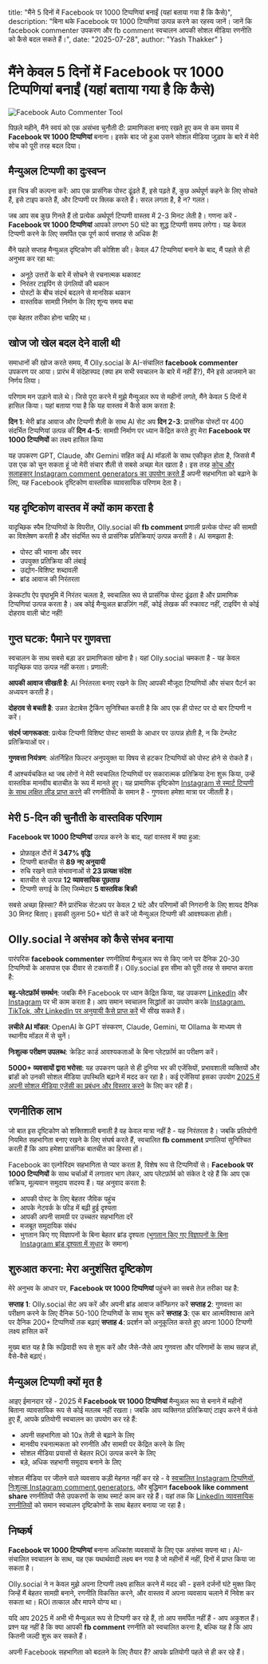   title: "मैंने 5 दिनों में Facebook पर 1000 टिप्पणियां बनाईं (यहां बताया गया है कि कैसे)",
  description: "बिना थके Facebook पर 1000 टिप्पणियां उत्पन्न करने का रहस्य जानें। जानें कि facebook commenter उपकरण और fb comment स्वचालन आपकी सोशल मीडिया रणनीति को कैसे बदल सकते हैं।",
  date: "2025-07-28",
  author: "Yash Thakker"
}

# मैंने केवल 5 दिनों में Facebook पर 1000 टिप्पणियां बनाईं (यहां बताया गया है कि कैसे)

![Facebook Auto Commenter Tool](/images/blog-posts/facebook-1000-comments.jpeg)

पिछले महीने, मैंने स्वयं को एक असंभव चुनौती दी: प्रामाणिकता बनाए रखते हुए कम से कम समय में **Facebook पर 1000 टिप्पणियां** बनाना। इसके बाद जो हुआ उसने सोशल मीडिया जुड़ाव के बारे में मेरी सोच को पूरी तरह बदल दिया।

## मैन्युअल टिप्पणी का दुःस्वप्न

इस चित्र की कल्पना करें: आप एक प्रासंगिक पोस्ट ढूंढते हैं, इसे पढ़ते हैं, कुछ अर्थपूर्ण कहने के लिए सोचते हैं, इसे टाइप करते हैं, और टिप्पणी पर क्लिक करते हैं। सरल लगता है, है न? गलत।

जब आप सब कुछ गिनते हैं तो प्रत्येक अर्थपूर्ण टिप्पणी वास्तव में 2-3 मिनट लेती है। गणना करें - **Facebook पर 1000 टिप्पणियां** आपको लगभग 50 घंटे का शुद्ध टिप्पणी समय लगेगा। यह केवल टिप्पणी करने के लिए समर्पित एक पूर्ण कार्य सप्ताह से अधिक है!

मैंने पहले सप्ताह मैन्युअल दृष्टिकोण की कोशिश की। केवल 47 टिप्पणियां बनाने के बाद, मैं पहले से ही अनुभव कर रहा था:
- अनूठे उत्तरों के बारे में सोचने से रचनात्मक थकावट
- निरंतर टाइपिंग से उंगलियों की थकान
- पोस्टों के बीच संदर्भ बदलने से मानसिक थकान
- वास्तविक सामग्री निर्माण के लिए शून्य समय बचा

एक बेहतर तरीका होना चाहिए था।

## खोज जो खेल बदल देने वाली थी

समाधानों की खोज करते समय, मैं Olly.social के AI-संचालित **facebook commenter** उपकरण पर आया। प्रारंभ में संदेहास्पद (क्या हम सभी स्वचालन के बारे में नहीं हैं?), मैंने इसे आजमाने का निर्णय लिया।

परिणाम मन उड़ाने वाले थे। जिसे पूरा करने में मुझे मैन्युअल रूप से महीनों लगते, मैंने केवल 5 दिनों में हासिल किया। यहां बताया गया है कि यह वास्तव में कैसे काम करता है:

**दिन 1**: मेरी ब्रांड आवाज और टिप्पणी शैली के साथ AI सेट अप
**दिन 2-3**: प्रासंगिक पोस्टों पर 400 संदर्भित टिप्पणियां उत्पन्न कीं
**दिन 4-5**: सामग्री निर्माण पर ध्यान केंद्रित करते हुए मेरा **Facebook पर 1000 टिप्पणियों** का लक्ष्य हासिल किया

यह उपकरण GPT, Claude, और Gemini सहित कई AI मॉडलों के साथ एकीकृत होता है, जिससे मैं उस एक को चुन सकता हूं जो मेरी संचार शैली से सबसे अच्छा मेल खाता है। इस तरह [कोच और सलाहकार Instagram comment generators का उपयोग करते हैं](https://www.olly.social/blog/post/how-coaches-consultants-use-ig-comment-generator) अपनी सहभागिता को बढ़ाने के लिए, यह Facebook दृष्टिकोण वास्तविक व्यावसायिक परिणाम देता है।

## यह दृष्टिकोण वास्तव में क्यों काम करता है

यादृच्छिक स्पैम टिप्पणियों के विपरीत, Olly.social की **fb comment** प्रणाली प्रत्येक पोस्ट की सामग्री का विश्लेषण करती है और संदर्भित रूप से प्रासंगिक प्रतिक्रियाएं उत्पन्न करती है। AI समझता है:

- पोस्ट की भावना और स्वर
- उपयुक्त प्रतिक्रिया की लंबाई
- उद्योग-विशिष्ट शब्दावली
- ब्रांड आवाज की निरंतरता

डेस्कटॉप ऐप पृष्ठभूमि में निरंतर चलता है, स्वचालित रूप से प्रासंगिक पोस्ट ढूंढता है और प्रामाणिक टिप्पणियां उत्पन्न करता है। अब कोई मैन्युअल ब्राउज़िंग नहीं, कोई लेखक की रुकावट नहीं, टाइपिंग से कोई दोहराव वाली चोट नहीं!

## गुप्त घटक: पैमाने पर गुणवत्ता

स्वचालन के साथ सबसे बड़ा डर प्रामाणिकता खोना है। यहां Olly.social चमकता है - यह केवल यादृच्छिक पाठ उत्पन्न नहीं करता। प्रणाली:

**आपकी आवाज सीखती है**: AI निरंतरता बनाए रखने के लिए आपकी मौजूदा टिप्पणियों और संचार पैटर्न का अध्ययन करती है।

**दोहराव से बचती है**: उन्नत डेटाबेस ट्रैकिंग सुनिश्चित करती है कि आप एक ही पोस्ट पर दो बार टिप्पणी न करें।

**संदर्भ जागरूकता**: प्रत्येक टिप्पणी विशिष्ट पोस्ट सामग्री के आधार पर उत्पन्न होती है, न कि टेम्प्लेट प्रतिक्रियाओं पर।

**गुणवत्ता नियंत्रण**: अंतर्निहित फिल्टर अनुपयुक्त या विषय से हटकर टिप्पणियों को पोस्ट होने से रोकते हैं।

मैं आश्चर्यचकित था जब लोगों ने मेरी स्वचालित टिप्पणियों पर सकारात्मक प्रतिक्रिया देना शुरू किया, उन्हें वास्तविक मानवीय बातचीत के रूप में मानते हुए। यह प्रामाणिक दृष्टिकोण [Instagram से स्मार्ट टिप्पणी के साथ लक्षित लीड प्राप्त करने](https://www.olly.social/blog/post/how-to-get-targeted-leads-from-instagram-with-smart-commenting) की रणनीतियों के समान है - गुणवत्ता हमेशा मात्रा पर जीतती है।

## मेरी 5-दिन की चुनौती के वास्तविक परिणाम

**Facebook पर 1000 टिप्पणियां** उत्पन्न करने के बाद, यहां वास्तव में क्या हुआ:

- प्रोफ़ाइल दौरों में **347% वृद्धि**
- टिप्पणी बातचीत से **89 नए अनुयायी**
- रुचि रखने वाले संभावनाओं से **23 प्रत्यक्ष संदेश**
- बातचीत से उत्पन्न **12 व्यावसायिक पूछताछ**
- टिप्पणी सगाई के लिए जिम्मेदार **5 वास्तविक बिक्री**

सबसे अच्छा हिस्सा? मैंने प्रारंभिक सेटअप पर केवल 2 घंटे और परिणामों की निगरानी के लिए शायद दैनिक 30 मिनट बिताए। इसकी तुलना 50+ घंटों से करें जो मैन्युअल टिप्पणी की आवश्यकता होती।

## Olly.social ने असंभव को कैसे संभव बनाया

पारंपरिक **facebook commenter** रणनीतियां मैन्युअल रूप से किए जाने पर दैनिक 20-30 टिप्पणियों के आसपास एक दीवार से टकराती हैं। Olly.social इस सीमा को पूरी तरह से समाप्त करता है:

**बहु-प्लेटफ़ॉर्म समर्थन**: जबकि मैंने Facebook पर ध्यान केंद्रित किया, यह उपकरण [LinkedIn](https://www.olly.social/blog/post/how-to-get-10-plus-leads-everyday-from-linkedin-using-organic-strategies) और [Instagram](https://www.olly.social/blog/post/how-to-get-targeted-leads-from-instagram-with-smart-commenting) पर भी काम करता है। आप समान स्वचालन सिद्धांतों का उपयोग करके [Instagram, TikTok, और LinkedIn पर अनुयायी कैसे प्राप्त करें](https://www.olly.social/blog/post/how-to-get-followers-instagram-tiktok-linkedin) भी सीख सकते हैं।

**लचीले AI मॉडल**: OpenAI के GPT संस्करण, Claude, Gemini, या Ollama के माध्यम से स्थानीय मॉडल में से चुनें।

**निःशुल्क परीक्षण उपलब्ध**: क्रेडिट कार्ड आवश्यकताओं के बिना प्लेटफ़ॉर्म का परीक्षण करें।

**5000+ व्यवसायों द्वारा भरोसा**: यह उपकरण पहले से ही दुनिया भर की एजेंसियों, प्रभावशाली व्यक्तियों और ब्रांडों को उनकी सोशल मीडिया उपस्थिति बढ़ाने में मदद कर रहा है। कई एजेंसियां इसका उपयोग [2025 में अपनी सोशल मीडिया एजेंसी का प्रबंधन और विस्तार करने](https://www.olly.social/blog/post/how-to-manage-and-scale-your-social-media-agency-in-2025) के लिए कर रही हैं।

## रणनीतिक लाभ

जो बात इस दृष्टिकोण को शक्तिशाली बनाती है वह केवल मात्रा नहीं है - यह निरंतरता है। जबकि प्रतियोगी नियमित सहभागिता बनाए रखने के लिए संघर्ष करते हैं, स्वचालित **fb comment** प्रणालियां सुनिश्चित करती हैं कि आप हमेशा प्रासंगिक बातचीत का हिस्सा हों।

Facebook का एल्गोरिदम सहभागिता से प्यार करता है, विशेष रूप से टिप्पणियों से। **Facebook पर 1000 टिप्पणियों** के साथ चर्चाओं में लगातार भाग लेकर, आप प्लेटफ़ॉर्म को संकेत दे रहे हैं कि आप एक सक्रिय, मूल्यवान समुदाय सदस्य हैं। यह अनुवाद करता है:

- आपकी पोस्ट के लिए बेहतर जैविक पहुंच
- आपके नेटवर्क के फीड में बढ़ी हुई दृश्यता
- आपकी अपनी सामग्री पर उच्चतर सहभागिता दरें
- मजबूत समुदायिक संबंध
- भुगतान किए गए विज्ञापनों के बिना बेहतर ब्रांड दृश्यता ([भुगतान किए गए विज्ञापनों के बिना Instagram ब्रांड दृश्यता में सुधार](https://www.olly.social/blog/post/improve-instagram-brand-visibility-without-paid-ads) के समान)

## शुरुआत करना: मेरा अनुशंसित दृष्टिकोण

मेरे अनुभव के आधार पर, **Facebook पर 1000 टिप्पणियां** पहुंचने का सबसे तेज़ तरीका यह है:

**सप्ताह 1**: Olly.social सेट अप करें और अपनी ब्रांड आवाज कॉन्फ़िगर करें
**सप्ताह 2**: गुणवत्ता का परीक्षण करने के लिए दैनिक 50-100 टिप्पणियों के साथ शुरू करें
**सप्ताह 3**: एक बार आत्मविश्वास आने पर दैनिक 200+ टिप्पणियों तक बढ़ाएं
**सप्ताह 4**: प्रदर्शन को अनुकूलित करते हुए अपना 1000 टिप्पणी लक्ष्य हासिल करें

मुख्य बात यह है कि रूढ़िवादी रूप से शुरू करें और जैसे-जैसे आप गुणवत्ता और परिणामों के साथ सहज हों, वैसे-वैसे बढ़ाएं।

## मैन्युअल टिप्पणी क्यों मृत है

आइए ईमानदार रहें - 2025 में **Facebook पर 1000 टिप्पणियां** मैन्युअल रूप से बनाने में महीनों बिताना व्यावसायिक रूप से कोई मतलब नहीं रखता। जबकि आप व्यक्तिगत प्रतिक्रियाएं टाइप करने में फंसे हुए हैं, आपके प्रतियोगी स्वचालन का उपयोग कर रहे हैं:

- अपनी सहभागिता को 10x तेज़ी से बढ़ाने के लिए
- मानवीय रचनात्मकता को रणनीति और सामग्री पर केंद्रित करने के लिए
- सोशल मीडिया प्रयासों से बेहतर ROI उत्पन्न करने के लिए
- बड़े, अधिक सहभागी समुदाय बनाने के लिए

सोशल मीडिया पर जीतने वाले व्यवसाय कड़ी मेहनत नहीं कर रहे - वे [स्वचालित Instagram टिप्पणियों](https://www.olly.social/blog/post/automate-instagram-comments-without-sounding-spammy), [निःशुल्क Instagram comment generators](https://www.olly.social/blog/post/free-instagram-comment-generators), और बुद्धिमान **facebook like comment share** रणनीतियों जैसे उपकरणों के साथ स्मार्ट काम कर रहे हैं। यहां तक कि [LinkedIn व्यावसायिक रणनीतियों](https://www.olly.social/blog/post/how-does-linkedin-as-a-business-help-small-businesses-succeed) को समान स्वचालन दृष्टिकोणों के साथ बेहतर बनाया जा रहा है।

## निष्कर्ष

**Facebook पर 1000 टिप्पणियां** बनाना अधिकांश व्यवसायों के लिए एक असंभव सपना था। AI-संचालित स्वचालन के साथ, यह एक यथार्थवादी लक्ष्य बन गया है जो महीनों में नहीं, दिनों में प्राप्त किया जा सकता है।

Olly.social ने न केवल मुझे अपना टिप्पणी लक्ष्य हासिल करने में मदद की - इसने दर्जनों घंटे मुक्त किए जिन्हें मैं बेहतर सामग्री बनाने, रणनीति विकसित करने, और वास्तव में अपना व्यवसाय चलाने में निवेश कर सकता था। ROI तत्काल और मापने योग्य था।

यदि आप 2025 में अभी भी मैन्युअल रूप से टिप्पणी कर रहे हैं, तो आप समर्पित नहीं हैं - आप अकुशल हैं। प्रश्न यह नहीं है कि क्या आपकी **fb comment** रणनीति को स्वचालित करना है, बल्कि यह है कि आप कितनी जल्दी शुरू कर सकते हैं।

अपनी Facebook सहभागिता को बदलने के लिए तैयार हैं? आपके प्रतियोगी पहले से ही कर रहे हैं।
